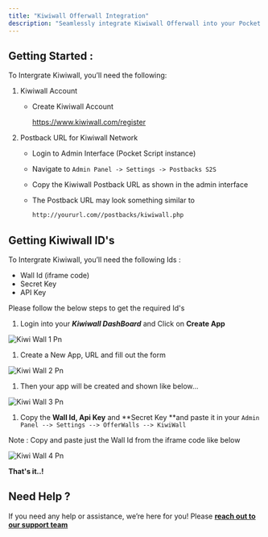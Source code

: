 ```yaml
---
title: "Kiwiwall Offerwall Integration"
description: "Seamlessly integrate Kiwiwall Offerwall into your Pocket Script application"
---
```


## **Getting Started :**

To Intergrate Kiwiwall, you’ll need the following:

1. Kiwiwall Account
   - Create Kiwiwall Account

     https://www.kiwiwall.com/register
2. Postback URL for Kiwiwall Network
   - Login to Admin Interface (Pocket Script instance)
   - Navigate to `Admin Panel -> Settings -> Postbacks S2S` 
   - Copy the Kiwiwall Postback URL as shown in the admin interface
   - The Postback URL may look something similar to

      

     ```markdown
     http://yoururl.com//postbacks/kiwiwall.php
     ```

## Getting Kiwiwall ID's

To Intergrate Kiwiwall, you’ll need the following Ids :

- Wall Id (iframe code) 
- Secret Key
- API Key

Please follow the below steps to get the required Id's

1. Login into your **_Kiwiwall DashBoard_** and Click on **Create App**

![Kiwi Wall 1 Pn](/images/kiwi_wall_1.png)

1. Create a New App, URL and fill out the form

![Kiwi Wall 2 Pn](/images/kiwi_wall_2.png)

1. Then your app will be created and shown like below...

![Kiwi Wall 3 Pn](/images/kiwi_wall_3.png)

1. Copy the **Wall Id, Api Key** and **Secret Key **and paste it in your `Admin Panel --> Settings --> OfferWalls --> KiwiWall`

<Check>
  Note : Copy and paste just the Wall Id from the iframe code like below
</Check>

![Kiwi Wall 4 Pn](/images/kiwi_wall_4.png)

**That's it..\!**

## Need Help ?

If you need any help or assistance, we’re here for you\! Please [**reach out to our support team**](https://droidoxy.com/support/)